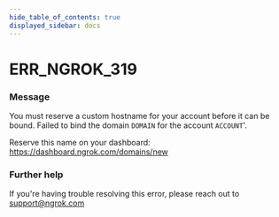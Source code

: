 ```yaml
---
hide_table_of_contents: true
displayed_sidebar: docs
---
```



# ERR_NGROK_319

### Message

You must reserve a custom hostname for your account before it can be bound.
Failed to bind the domain `DOMAIN` for the account `ACCOUNT`'.

Reserve this name on your dashboard: https://dashboard.ngrok.com/domains/new

<ErrorDetails error="err_ngrok_319" />

### Further help

If you're having trouble resolving this error, please reach out to [support@ngrok.com](mailto:support@ngrok.com?subject=Help%20with%20ERR_NGROK_319)


